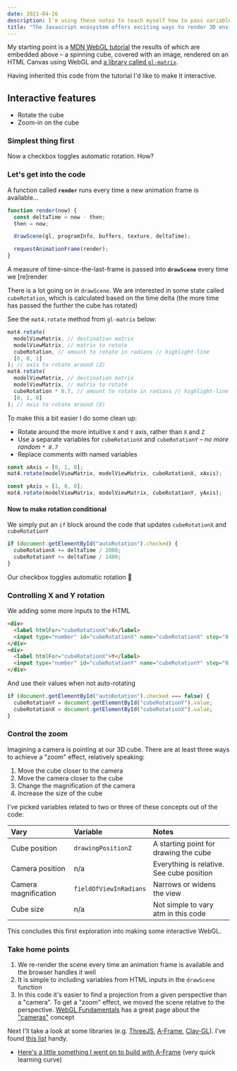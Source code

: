 ```yaml
---
date: 2021-04-26
description: I'm using these notes to teach myself how to pass variables into a WebGL 3D rendering. First up, rotation and lighting
title: "The Javascript ecosystem offers exciting ways to render 3D environments. I've wanted to look into this area for some time. Here I take my first steps with WebGL, build a UI with basic controls and use them to interact with a 3D scene"
---
```


<EmbedFrame src="/embeds/3d-web-gl-first-steps-variables/simple-spinning-cube/" />

My starting point is a [MDN WebGL tutorial](https://developer.mozilla.org/en-US/docs/Web/API/WebGL_API/Tutorial) the results of which are embedded above – a spinning cube, covered with an image, rendered on an HTML Canvas using WebGL and [a library called `gl-matrix`](https://github.com/toji/gl-matrix).

Having inherited this code from the tutorial I'd like to make it interactive.

## Interactive features

- Rotate the cube
- Zoom-in on the cube

### Simplest thing first

<EmbedFrame src="/embeds/3d-web-gl-first-steps-variables/pause-spinning-cube/" />

Now a checkbox toggles automatic rotation. How?

### Let's get into the code

A function called **`render`** runs every time a new animation frame is available...

```js
function render(now) {
  const deltaTime = now - then;
  then = now;

  drawScene(gl, programInfo, buffers, texture, deltaTime);

  requestAnimationFrame(render);
}
```

A measure of time-since-the-last-frame is passed into **`drawScene`** every time we [re]render

There is a lot going on in `drawScene`. We are interested in some state called `cubeRotation`, which is calculated based on the time delta (the more time has passed the further the cube has rotated)

See the `mat4.rotate` method from `gl-matrix` below:

```js
mat4.rotate(
  modelViewMatrix, // destination matrix
  modelViewMatrix, // matrix to rotate
  cubeRotation, // amount to rotate in radians // highlight-line
  [0, 0, 1]
); // axis to rotate around (Z)
mat4.rotate(
  modelViewMatrix, // destination matrix
  modelViewMatrix, // matrix to rotate
  cubeRotation * 0.7, // amount to rotate in radians // highlight-line
  [0, 1, 0]
); // axis to rotate around (X)
```

To make this a bit easier I do some clean up:

- Rotate around the more intuitive `X` and `Y` axis, rather than `X` and `Z`
- Use a separate variables for `cubeRotationX` and `cubeRotationY` – _no more random `* 0.7`_
- Replace comments with named variables

```js
const xAxis = [0, 1, 0];
mat4.rotate(modelViewMatrix, modelViewMatrix, cubeRotationX, xAxis);

const yAxis = [1, 0, 0];
mat4.rotate(modelViewMatrix, modelViewMatrix, cubeRotationY, yAxis);
```

#### Now to make rotation conditional

We simply put an `if` block around the code that updates `cubeRotationX` and `cubeRotationY`

```js
if (document.getElementById("autoRotation").checked) {
  cubeRotationX += deltaTime / 2000;
  cubeRotationY += deltaTime / 1400;
}
```

Our checkbox toggles automatic rotation 🎉

### Controlling X and Y rotation

<EmbedFrame src="/embeds/3d-web-gl-first-steps-variables/control-spinning-cube/" />

We adding some more inputs to the HTML

```html
<div>
  <label htmlFor="cubeRotationX">X</label>
  <input type="number" id="cubeRotationX" name="cubeRotationX" step="0.05" />
</div>
<div>
  <label htmlFor="cubeRotationX">Y</label>
  <input type="number" id="cubeRotationY" name="cubeRotationY" step="0.05" />
</div>
```

And use their values when not auto-rotating

```js
if (document.getElementById("autoRotation").checked === false) {
  cubeRotationY = document.getElementById("cubeRotationY").value;
  cubeRotationX = document.getElementById("cubeRotationX").value;
}
```

### Control the zoom

Imagining a camera is pointing at our 3D cube. There are at least three ways to achieve a "zoom" effect, relatively speaking:

1. Move the cube closer to the camera
1. Move the camera closer to the cube
1. Change the magnification of the camera
1. Increase the size of the cube

<EmbedFrame src="/embeds/3d-web-gl-first-steps-variables/zoom-spinning-cube/" />

I've picked variables related to two or three of these concepts out of the code:

| Vary                 | Variable               | Notes                                     |
| :------------------- | :--------------------- | :---------------------------------------- |
| Cube position        | `drawingPositionZ`     | A starting point for drawing the cube     |
| Camera position      | n/a                    | Everything is relative. See cube position |
| Camera magnification | `fieldOfViewInRadians` | Narrows or widens the view                |
| Cube size            | n/a                    | Not simple to vary atm in this code       |

This concludes this first exploration into making some interactive WebGL.

### Take home points

1. We re-render the scene every time an animation frame is available and the browser handles it well
1. It is simple to including variables from HTML inputs in the `drawScene` function
1. In this code it's easier to find a projection from a given perspective than a "camera".
   To get a "zoom" effect, we moved the scene relative to the perspective. [WebGL Fundamentals](https://webglfundamentals.org) has a great page about the ["cameras"](https://webglfundamentals.org/webgl/lessons/webgl-3d-camera.html) concept

Next I'll take a look at some libraries (e.g. [ThreeJS](https://threejs.org/), [A-Frame](https://aframe.io), [Clay-GL](http://claygl.xyz/)). I've found [this list](https://medevel.com/16-webgl-opensource-frameworks/#7-webglstudio-js-litescene-js-open-source-web-3d-graphic-editor-creator) handy.

- [Here's a little something I went on to build with A-Frame](/labs/a-frame-001/) (very quick learning curve)
